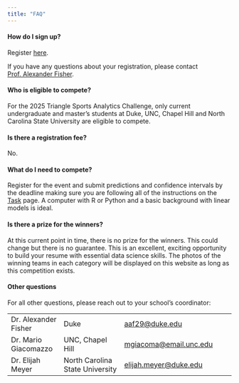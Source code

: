 ```yaml
---
title: "FAQ"
---
```


#### How do I sign up?

Register [here](https://forms.gle/PCqbq2rrjqR9ByMX8). 

If you have any questions about your registration, please contact [Prof. Alexander Fisher](mailto:aaf29@duke.edu).


#### Who is eligible to compete?

For the 2025 Triangle Sports Analytics Challenge, only current undergraduate and master's students at Duke, UNC, Chapel Hill and North Carolina State University are eligible to compete.

#### Is there a registration fee?

No.

#### What do I need to compete?

Register for the event and submit predictions and confidence intervals by the deadline making sure you are following all of the instructions on the [Task](/task) page. A computer with R or Python and a basic background with linear models is ideal. 

#### Is there a prize for the winners?

At this current point in time, there is no prize for the winners. This could change but there is no guarantee. This is an excellent, exciting opportunity to build your resume with essential data science skills. The photos of the winning teams in each category  will be displayed on this website as long as this competition exists. 

#### Other questions

For all other questions, please reach out to your school's coordinator:

|                      |                                 |                                                          |
|----------------------|---------------------------------|----------------------------------------------------------|
| Dr. Alexander Fisher | Duke                            | [aaf29\@duke.edu](mailto:aaf29@duke.edu)                 |
| Dr. Mario Giacomazzo | UNC, Chapel Hill                | [mgiacoma\@email.unc.edu](mailto:mgiacoma@email.unc.edu) |
| Dr. Elijah Meyer     | North Carolina State University | [elijah.meyer\@duke.edu](mailto:elijah.meyer@duke.edu)   |
